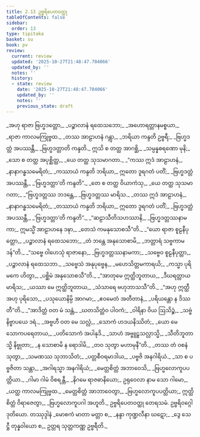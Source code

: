 ```yaml
---
title: 2.13 ဥဗ္ဗရိပေတဝတ္ထု
tableOfContents: false
sidebar:
  order: 13
type: tipitaka
basket: su
book: pv
review:
  current: review
  updated: '2025-10-27T21:48:47.704066'
  updated_by: ''
  notes: ''
  history:
  - state: review
    date: '2025-10-27T21:48:47.704066'
    updated_by: ''
    notes: ''
    previous_state: draft
---
```



<ReviewStatus review={frontmatter.review} showDetails={true} />

<HypothesisAnnotation frontmatter={frontmatter} />

<DynamicBreadcrumb />

<Division number="368" book="pv" e="ch" v="19" p="165">

<Paragraph number="397" type="verses" book="pv">
_အဟု ရာဇာ ဗြဟ္မဒတ္တော,_  
_ပဉ္စာလာနံ ရထေသဘော;_  
_အဟောရတ္တာနမစ္စယာ,_  
_ရာဇာ ကာလမကြုဗ္ဗထ._  

</Paragraph>

</Division>
<Division number="369" book="pv" e="ch" v="19" p="165">

<Paragraph number="398" type="verses" book="pv">
_တဿ အာဠာဟနံ ဂန္တွာ,_  
_ဘရိယာ ကန္ဒတိ ဥဗ္ဗရီ;_  
_ဗြဟ္မဒတ္တံ အပဿန္တီ,_  
_ဗြဟ္မဒတ္တာတိ ကန္ဒတိ._  

</Paragraph>

</Division>
<Division number="370" book="pv" e="ch" v="19" p="165">

<Paragraph number="399" type="verses" book="pv">
ဣသိ စ တတ္ထ အာဂစ္ဆိ,_  
_သမ္ပန္နစရဏော မုနိ;_  
_သော စ တတ္ထ အပုစ္ဆိတ္ထ,_  
_ယေ တတ္ထ သုသမာဂတာ._  

</Paragraph>

</Division>
<Division number="371" book="pv" e="ch" v="19" p="165">

<Paragraph number="400" type="verses" book="pv">
_“ကဿ ဣဒံ အာဠာဟနံ,_  
_နာနာဂန္ဓသမေရိတံ;_  
_ကဿာယံ ကန္ဒတိ ဘရိယာ,_  
ဣတော ဒူရဂတံ ပတိံ;_  
_ဗြဟ္မဒတ္တံ အပဿန္တီ,_  
_‘ဗြဟ္မဒတ္တာ’တိ ကန္ဒတိ”._  

</Paragraph>

</Division>
<Division number="372" book="pv" e="ch" v="19" p="165">

<Paragraph number="401" type="verses" book="pv">
_တေ စ တတ္ထ ဝိယာကံသု,_  
_ယေ တတ္ထ သုသမာဂတာ;_  
_“ဗြဟ္မဒတ္တဿ ဘဒန္တေ,_  
_ဗြဟ္မဒတ္တဿ မာရိသ._  

</Paragraph>

</Division>
<Division number="373" book="pv" e="ch" v="19" p="165">

<Paragraph number="402" type="verses" book="pv">
_တဿ ဣဒံ အာဠာဟနံ,_  
_နာနာဂန္ဓသမေရိတံ;_  
_တဿာယံ ကန္ဒတိ ဘရိယာ,_  
ဣတော ဒူရဂတံ ပတိံ;_  
_ဗြဟ္မဒတ္တံ အပဿန္တီ,_  
_‘ဗြဟ္မဒတ္တာ’တိ ကန္ဒတိ”._  

</Paragraph>

</Division>
<Division number="374" book="pv" e="ch" v="19" p="165">

<Paragraph number="403" type="verses" book="pv">
_“ဆဠာသီတိသဟဿာနိ,_  
_ဗြဟ္မဒတ္တဿနာမကာ;_  
ဣမသ္မိံ အာဠာဟနေ ဒဍ္ဎာ,_  
_တေသံ ကမနုသောစသီ”တိ._  

</Paragraph>

</Division>
<Division number="375" book="pv" e="ch" v="19" p="165">

<Paragraph number="404" type="verses" book="pv">
_“ယော ရာဇာ စူဠနီပုတ္တော,_  
_ပဉ္စာလာနံ ရထေသဘော;_  
_တံ ဘန္တေ အနုသောစာမိ,_  
_ဘတ္တာရံ သဗ္ဗကာမဒန်”တိ._  

</Paragraph>

</Division>
<Division number="376" book="pv" e="ch" v="19" p="165">

<Paragraph number="405" type="verses" book="pv">
_“သဗ္ဗေ ဝါဟေသုံ ရာဇာနော,_  
_ဗြဟ္မဒတ္တဿနာမကာ;_  
_သဗ္ဗေဝ စူဠနီပုတ္တာ,_  
_ပဉ္စာလာနံ ရထေသဘာ._  

</Paragraph>

</Division>
<Division number="377" book="pv" e="ch" v="19" p="165">

<Paragraph number="406" type="verses" book="pv">
_သဗ္ဗေသံ အနုပုဗ္ဗေန,_  
_မဟေသိတ္တမကာရယိ;_  
_ကသ္မာ ပုရိမကေ ဟိတွာ,_  
_ပစ္ဆိမံ အနုသောစသီ”တိ._  

</Paragraph>

</Division>
<Division number="378" book="pv" e="ch" v="19" p="166">

<Paragraph number="407" type="verses" book="pv">
_“အာတုမေ ဣတ္ထိဘူတာယ,_  
_ဒီဃရတ္တာယ မာရိသ;_  
_ယဿာ မေ ဣတ္ထိဘူတာယ,_  
_သံသာရေ ဗဟုဘာသသီ”တိ._  

</Paragraph>

</Division>
<Division number="379" book="pv" e="ch" v="19" p="166">

<Paragraph number="408" type="verses" book="pv">
_“အဟု ဣတ္ထီ အဟု ပုရိသော,_  
_ပသုယောနိမ္ပိ အာဂမာ;_  
_ဧဝမေတံ အတီတာနံ,_  
_ပရိယန္တော န ဒိဿတီ”တိ._  

</Paragraph>

</Division>
<Division number="380" book="pv" e="ch" v="19" p="166">

<Paragraph number="409" type="verses" book="pv">
_“အာဒိတ္တံ ဝတ မံ သန္တံ,_  
_ဃတသိတ္တံဝ ပါဝကံ;_  
_ဝါရိနာ ဝိယ ဩသိဉ္စံ,_  
_သဗ္ဗံ နိဗ္ဗာပယေ ဒရံ._  

</Paragraph>

</Division>
<Division number="381" book="pv" e="ch" v="19" p="166">

<Paragraph number="410" type="verses" book="pv">
_အဗ္ဗဟီ ဝတ မေ သလ္လံ,_  
_သောကံ ဟဒယနိဿိတံ;_  
_ယော မေ သောကပရေတာယ,_  
_ပတိသောကံ အပါနုဒိ._  

</Paragraph>

</Division>
<Division number="382" book="pv" e="ch" v="19" p="166">

<Paragraph number="411" type="verses" book="pv">
_သာဟံ အဗ္ဗူဠှသလ္လာသ္မိ,_  
_သီတိဘူတာသ္မိ နိဗ္ဗုတာ;_  
_န သောစာမိ န ရောဒါမိ,_  
_တဝ သုတွာ မဟာမုနီ”တိ._  

</Paragraph>

</Division>
<Division number="383" book="pv" e="ch" v="19" p="166">

<Paragraph number="412" type="verses" book="pv">
_တဿ တံ ဝစနံ သုတွာ,_  
_သမဏဿ သုဘာသိတံ;_  
_ပတ္တစီဝရမာဒါယ,_  
_ပဗ္ဗဇိ အနဂါရိယံ._  

</Paragraph>

</Division>
<Division number="384" book="pv" e="ch" v="19" p="166">

<Paragraph number="413" type="verses" book="pv">
_သာ စ ပဗ္ဗဇိတာ သန္တာ,_  
_အဂါရသ္မာ အနဂါရိယံ;_  
_မေတ္တစိတ္တံ အဘာဝေသိ,_  
_ဗြဟ္မလောကူပပတ္တိယာ._  

</Paragraph>

</Division>
<Division number="385" book="pv" e="ch" v="19" p="166">

<Paragraph number="414" type="verses" book="pv">
_ဂါမာ ဂါမံ ဝိစရန္တီ,_  
_နိဂမေ ရာဇဓာနိယော;_  
ဥရုဝေလာ နာမ သော ဂါမော,_  
_ယတ္ထ ကာလမကြုဗ္ဗထ._  

</Paragraph>

</Division>
<Division number="386" book="pv" e="ch" v="19" p="166">

<Paragraph number="415" type="verses" book="pv">
_မေတ္တစိတ္တံ အာဘာဝေတွာ,_  
_ဗြဟ္မလောကူပပတ္တိယာ;_  
ဣတ္ထိစိတ္တံ ဝိရာဇေတွာ,_  
_ဗြဟ္မလောကူပဂါ အဟူတိ._  


</Paragraph>
</Division>

<Paragraph number="416" type="center" book="pv">
ဥဗ္ဗရိပေတဝတ္ထု တေရသမံ.



</Paragraph>

<Paragraph number="417" type="center" book="pv">
ဥဗ္ဗရိဝဂ္ဂေါ ဒုတိယော.



</Paragraph>

<Paragraph number="418" type="center" book="pv">
တဿုဒ္ဒါနံ


</Paragraph>

<Paragraph number="419" type="verses" book="pv">
_မောစကံ မာတာ မတ္တာ စ,_  
_နန္ဒာ ကုဏ္ဍလီနာ ဃဋော;_  
_ဒွေ သေဋ္ဌီ တုန္နဝါယော စ,_  
ဥတ္တရ သုတ္တကဏ္ဏ ဥဗ္ဗရီတိ._
</Paragraph>
